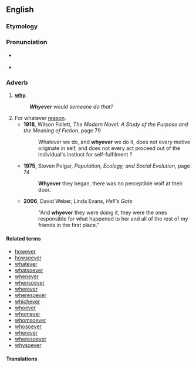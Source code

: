 ==English==

===Etymology===
{{compound|why|ever|lang=en}}

===Pronunciation===
* {{a|US}} {{IPA|/waɪˈɛvɚ/|/ʍaɪˈɛvɚ/|lang=en}}
* {{rhymes|ɛvə(r)|lang=en}}

===Adverb===
{{en-adv|-}}

# {{non-gloss definition|An emphatic form of}} '''[[why]]'''.
#: '''''Whyever''' would someone do that?''
# For whatever [[reason]].
#* '''1918''', Wilson Follett, ''The Modern Novel: A Study of the Purpose and the Meaning of Fiction'', page 79
#*: Whatever we do, and '''whyever''' we do it, does not every motive originate in self, and does not every act proceed out of the individual's instinct for self-fulfilment ?
#* '''1975''', Steven Polgar, ''Population, Ecology, and Social Evolution'', page 74
#*: '''Whyever''' they began, there was no perceptible wolf at their door.
#* '''2006''', David Weber, Linda Evans, ''Hell's Gate''
#*: "And '''whyever''' they were doing it, they were the ones responsible for what happened to her and all of the rest of my friends in the first place."

====Related terms====
* [[however]]
* [[howsoever]]
* [[whatever]]
* [[whatsoever]]
* [[whenever]]
* [[whensoever]]
* [[wherever]]
* [[wheresoever]]
* [[whichever]]
* [[whoever]]
* [[whomever]]
* [[whomsoever]]
* [[whosoever]]
* [[wherever]]
* [[wheresoever]]
* [[whysoever]]

====Translations====
{{trans-top|for whatever reason}}
{{trans-mid}}
{{trans-bottom}}